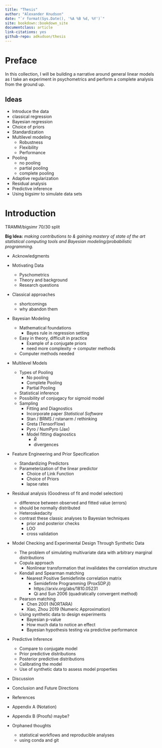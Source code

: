 ```yaml
--- 
title: "Thesis"
author: "Alexander Knudson"
date: "`r format(Sys.Date(), '%A %B %d, %Y')`"
site: bookdown::bookdown_site
documentclass: article
link-citations: yes
github-repo: adkudson/thesis
---
```


# Preface {-}

In this collection, I will be building a narrative around general linear models as I take an experiment in psychometrics and perform a complete analysis from the ground up.

## Ideas {-}

- Introduce the data
- classical regression
- Bayesian regression
- Choice of priors
- Standardization
- Multilevel modeling
  - Robustness
  - Flexibility
  - Performance
- Pooling
  - no pooling
  - partial pooling
  - complete pooling
- Adaptive regularization
- Residual analysis
- Predictive inference
- Using bigsimr to simulate data sets


# Introduction {-}

TRAMM/bigsimr 70/30 split

**Big Idea:** _making contributions to & gaining mastery of state of the art statistical computing tools and Bayesian modeling/probabilistic programming._

- Acknowledgments
- Motivating Data
  - Pyschometrics
  - Theory and background
  - Research questions
- Classical approaches
  - shortcomings
  - why abandon them
- Bayesian Modeling
  - Mathematical foundations
    - Bayes rule in regression setting
  - Easy in theory, difficult in practice
    - Example of a conjugate priors
    - need more complexity -> computer methods
  - Computer methods needed
- Multilevel Models
  - Types of Pooling
    - No pooling
    - Complete Pooling
    - Partial Pooling
  - Statistical inference
  - Possibility of conjugacy for sigmoid model
  - Sampling
    - Fitting and Diagnostics
    - Incorporate paper *Statistical Software*
    - Stan / BRMS / rstanarm / rethinking
    - Greta (TensorFlow)
    - Pyro / NumPyro (Jax)
    - Model fitting diagnostics
      - $\hat{R}$
      - divergences
- Feature Engineering and Prior Specification
  - Standardizing Predictors
  - Parameterization of the linear predictor
    - Choice of Link Function
    - Choice of Priors
    - lapse rates
- Residual analysis (Goodness of fit and model selection)
  - difference between observed and fitted value (errors)
  - should be normally distributed
  - Heteroskedacity
  - contrast these classic analyses to Bayesian techniques
    - prior and posterior checks
    - LOO
    - cross validation
- Model Checking and Experimental Design Through Synthetic Data
  - The problem of simulating multivariate data with arbitrary marginal distributions
  - Copula approach
    - Nonlinear transformation that invalidates the correlation structure
  - Kendall and Spearman matching
    - Nearest Positive Semidefinite correlation matrix
      - Semidefinte Programming (ProxSDP.jl)
      - https://arxiv.org/abs/1810.05231
      - Qi and Sun 2006 (quadratically convergent method)
  - Pearson matching
    - Chen 2001 (NORTARA)
    - Xiao, Zhou 2019 (Numeric Approximation)
  - Using synthetic data to design experiments
    - Bayesian p-value
    - How much data to notice an effect
    - Bayesian hypothesis testing via predictive performance
- Predictive Inference
  - Compare to conjugate model
  - Prior predictive distributions
  - Posterior predictive distributions
  - Calibrating the model
  - Use of synthetic data to assess model properties
- Discussion
- Conclusion and Future Directions
- References
- Appendix A (Notation)
- Appendix B (Proofs) maybe?


- Orphaned thoughts
  - statistical workflows and reproducible analyses
  - using conda and git
